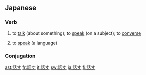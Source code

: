 ==Japanese==
{{ja-kanjitab|話}}

===Verb===
{{ja-verb|kk|type=1|hira=はなす|rom=hanasu}}

# {{transitive}} to [[talk]] (about something); to [[speak]] (on a subject); to [[converse]]
# to [[speak]] (a language)

===Conjugation===
{{ja-go-su|話|はな|hana}}

[[ast:話す]]
[[fr:話す]]
[[it:話す]]
[[sw:話す]]
[[ja:話す]]
[[fi:話す]]